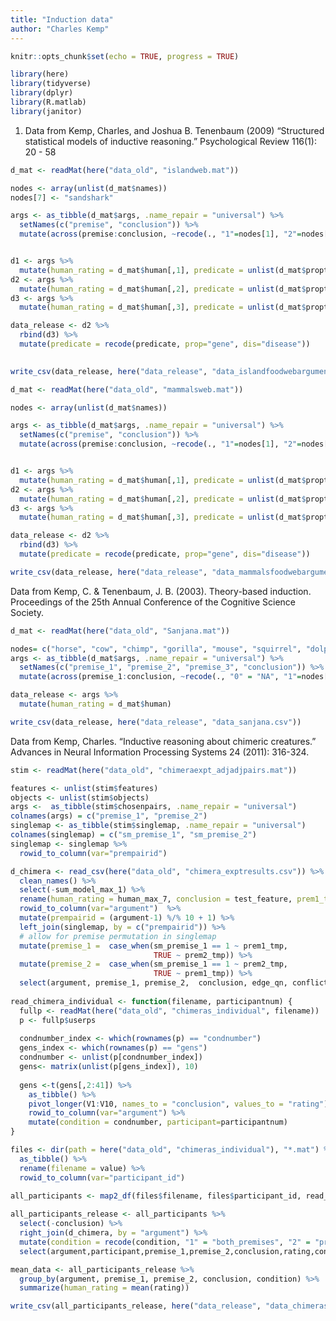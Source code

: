 ```yaml
---
title: "Induction data"
author: "Charles Kemp"
---
```


```r
knitr::opts_chunk$set(echo = TRUE, progress = TRUE)
```

```r
library(here)
library(tidyverse)
library(dplyr)
library(R.matlab)
library(janitor)
```


1) Data from Kemp, Charles, and Joshua B. Tenenbaum (2009) "Structured statistical models of inductive reasoning." Psychological Review 116(1): 20 - 58

```r
d_mat <- readMat(here("data_old", "islandweb.mat"))

nodes <- array(unlist(d_mat$names))
nodes[7] <- "sandshark"

args <- as_tibble(d_mat$args, .name_repair = "universal") %>%  
  setNames(c("premise", "conclusion")) %>% 
  mutate(across(premise:conclusion, ~recode(., "1"=nodes[1], "2"=nodes[2], "3"=nodes[3], "4"=nodes[4], "5"=nodes[5], "6"=nodes[6], "7"=nodes[7]))) 


d1 <- args %>% 
  mutate(human_rating = d_mat$human[,1], predicate = unlist(d_mat$proptypes[1]))
d2 <- args %>% 
  mutate(human_rating = d_mat$human[,2], predicate = unlist(d_mat$proptypes[2]))
d3 <- args %>% 
  mutate(human_rating = d_mat$human[,3], predicate = unlist(d_mat$proptypes[3]))

data_release <- d2 %>% 
  rbind(d3) %>% 
  mutate(predicate = recode(predicate, prop="gene", dis="disease"))
  

write_csv(data_release, here("data_release", "data_islandfoodwebarguments.csv"))
```


```r
d_mat <- readMat(here("data_old", "mammalsweb.mat"))

nodes <- array(unlist(d_mat$names))

args <- as_tibble(d_mat$args, .name_repair = "universal") %>%  
  setNames(c("premise", "conclusion")) %>% 
  mutate(across(premise:conclusion, ~recode(., "1"=nodes[1], "2"=nodes[2], "3"=nodes[3], "4"=nodes[4], "5"=nodes[5], "6"=nodes[6], "7"=nodes[7]))) 


d1 <- args %>% 
  mutate(human_rating = d_mat$human[,1], predicate = unlist(d_mat$proptypes[1]))
d2 <- args %>% 
  mutate(human_rating = d_mat$human[,2], predicate = unlist(d_mat$proptypes[2]))
d3 <- args %>% 
  mutate(human_rating = d_mat$human[,3], predicate = unlist(d_mat$proptypes[3]))

data_release <- d2 %>% 
  rbind(d3) %>% 
  mutate(predicate = recode(predicate, prop="gene", dis="disease"))

write_csv(data_release, here("data_release", "data_mammalsfoodwebarguments.csv"))

```

Data from  Kemp, C. & Tenenbaum, J. B. (2003). Theory-based induction. Proceedings of the 25th Annual Conference of the Cognitive Science Society.

```r
d_mat <- readMat(here("data_old", "Sanjana.mat"))

nodes= c("horse", "cow", "chimp", "gorilla", "mouse", "squirrel", "dolphin", "seal", "elephant", "rhino") 
args <- as_tibble(d_mat$args, .name_repair = "universal") %>%  
  setNames(c("premise_1", "premise_2", "premise_3", "conclusion")) %>% 
  mutate(across(premise_1:conclusion, ~recode(., "0" = "NA", "1"=nodes[1], "2"=nodes[2], "3"=nodes[3], "4"=nodes[4], "5"=nodes[5], "6"=nodes[6], "7"=nodes[7], "8"=nodes[8], "9"=nodes[9], "10"=nodes[10]))) 

data_release <- args %>% 
  mutate(human_rating = d_mat$human)

write_csv(data_release, here("data_release", "data_sanjana.csv"))
```

Data from  Kemp, Charles. "Inductive reasoning about chimeric creatures." Advances in Neural Information Processing Systems 24 (2011): 316-324.

```r

stim <- readMat(here("data_old", "chimeraexpt_adjadjpairs.mat"))

features <- unlist(stim$features)
objects <- unlist(stim$objects)
args <-  as_tibble(stim$chosenpairs, .name_repair = "universal")
colnames(args) = c("premise_1", "premise_2")
singlemap <- as_tibble(stim$singlemap, .name_repair = "universal")
colnames(singlemap) = c("sm_premise_1", "sm_premise_2")
singlemap <- singlemap %>% 
  rowid_to_column(var="prempairid") 

d_chimera <- read_csv(here("data_old", "chimera_exptresults.csv")) %>% 
  clean_names() %>% 
  select(-sum_model_max_1) %>% 
  rename(human_rating = human_max_7, conclusion = test_feature, prem1_tmp = premise_1, prem2_tmp = premise_2 ) %>% 
  rowid_to_column(var="argument")  %>% 
  mutate(prempairid = (argument-1) %/% 10 + 1) %>% 
  left_join(singlemap, by = c("prempairid")) %>% 
  # allow for premise permutation in singlemap
  mutate(premise_1 =  case_when(sm_premise_1 == 1 ~ prem1_tmp, 
                                TRUE ~ prem2_tmp)) %>% 
  mutate(premise_2 =  case_when(sm_premise_1 == 1 ~ prem2_tmp, 
                                TRUE ~ prem1_tmp)) %>% 
  select(argument, premise_1, premise_2,  conclusion, edge_qn, conflict_qn)
  
read_chimera_individual <- function(filename, participantnum) {
  fullp <- readMat(here("data_old", "chimeras_individual", filename))
  p <- fullp$userps
  
  condnumber_index <- which(rownames(p) == "condnumber")
  gens_index <- which(rownames(p) == "gens")
  condnumber <- unlist(p[condnumber_index])
  gens<- matrix(unlist(p[gens_index]), 10) 
  
  gens <-t(gens[,2:41]) %>% 
    as_tibble() %>% 
    pivot_longer(V1:V10, names_to = "conclusion", values_to = "rating") %>% 
    rowid_to_column(var="argument") %>% 
    mutate(condition = condnumber, participant=participantnum)
}

files <- dir(path = here("data_old", "chimeras_individual"), "*.mat") %>% 
  as_tibble() %>% 
  rename(filename = value) %>% 
  rowid_to_column(var="participant_id")   
  
all_participants <- map2_df(files$filename, files$participant_id, read_chimera_individual)

all_participants_release <- all_participants %>% 
  select(-conclusion) %>% 
  right_join(d_chimera, by = "argument") %>% 
  mutate(condition = recode(condition, "1" = "both_premises", "2" = "premise_1", "3" = "premise_2")) %>% 
  select(argument,participant,premise_1,premise_2,conclusion,rating,condition,edge_qn,conflict_qn)

mean_data <- all_participants_release %>% 
  group_by(argument, premise_1, premise_2, conclusion, condition) %>% 
  summarize(human_rating = mean(rating))

write_csv(all_participants_release, here("data_release", "data_chimeras.csv"))
```
